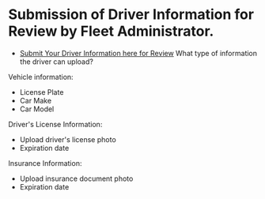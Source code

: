 # Submission of Driver Information for Review by Fleet Administrator.

- [Submit Your Driver Information  here for Review](https://www.meterapp.co/en/account/documents) 
What type of information the driver can upload?

Vehicle information:
* License Plate
* Car Make
* Car Model

Driver's License Information:
* Upload driver's license photo
* Expiration date

Insurance Information:
* Upload insurance document photo
* Expiration date
